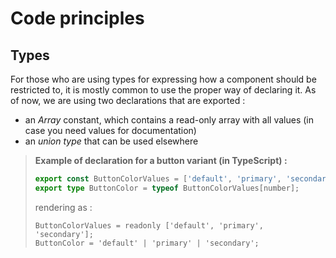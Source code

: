 # Code principles

## Types
For those who are using types for expressing how a component should be restricted to, it is mostly common to use the
proper way of declaring it.
As of now, we are using two declarations that are exported :
- an _Array_ constant, which contains a read-only array with all values (in case you need values for documentation)
- an _union type_ that can be used elsewhere

>**Example of declaration for a button variant (in TypeScript) :**
>```typescript
>export const ButtonColorValues = ['default', 'primary', 'secondary'] as const;
>export type ButtonColor = typeof ButtonColorValues[number];
>```
>rendering as :
>```text
>ButtonColorValues = readonly ['default', 'primary', 'secondary'];
>ButtonColor = 'default' | 'primary' | 'secondary';
>```

